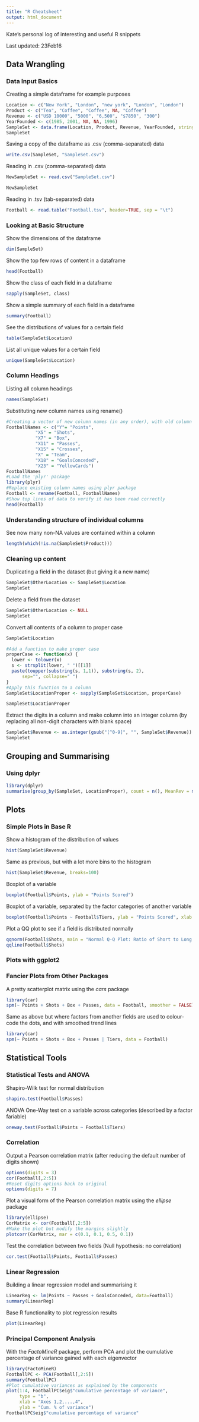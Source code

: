 ```yaml
---
title: "R Cheatsheet"
output: html_document
---
```

Kate's personal log of interesting and useful R snippets

Last updated: 23Feb16

## Data Wrangling
### Data Input Basics
Creating a simple dataframe for example purposes
```r
Location <- c("New York", "London", "new york", "London", "London")
Product <- c("Tea", "Coffee", "Coffee", NA, "Coffee")
Revenue <- c("USD 10000", "5000", "6,500", "$7850", "300")
YearFounded <- c(1985, 2001, NA, NA, 1996)
SampleSet <- data.frame(Location, Product, Revenue, YearFounded, stringsAsFactors=FALSE)
SampleSet
```

Saving a copy of the dataframe as .csv (comma-separated) data
```r
write.csv(SampleSet, "SampleSet.csv")
```

Reading in .csv (comma-separated) data
```r
NewSampleSet <- read.csv("SampleSet.csv")

NewSampleSet
```

Reading in .tsv (tab-separated) data
```r
Football <- read.table("Football.tsv", header=TRUE, sep = "\t")
```

### Looking at Basic Structure
Show the dimensions of the dataframe
```r
dim(SampleSet)
```

Show the top few rows of content in a dataframe
```r
head(Football)
```

Show the class of each field in a dataframe
```r
sapply(SampleSet, class)
```

Show a simple summary of each field in a dataframe
```r
summary(Football)
```

See the distributions of values for a certain field
```r
table(SampleSet$Location)
```

List all unique values for a certain field
```r
unique(SampleSet$Location)
```

### Column Headings
Listing all column headings
```r
names(SampleSet)
```

Substituting new column names using rename()
```r
#Creating a vector of new column names (in any order), with old column names as the labels
FootballNames <- c("Y"= "Points",
           "X5" = "Shots",
           "X7" = "Box",
           "X11" = "Passes",
           "X15" = "Crosses",
           "X" = "Team",
           "X18" = "GoalsConceded",
           "X23" = "YellowCards")
FootballNames
#Load the 'plyr' package
library(plyr)
#Replace existing column names using plyr package
Football <- rename(Football, FootballNames)
#Show top lines of data to verify it has been read correctly
head(Football)
```

### Understanding structure of individual columns
See now many non-NA values are contained within a column
```r
length(which(!is.na(SampleSet$Product)))
```

### Cleaning up content
Duplicating a field in the dataset (but giving it a new name)
```r
SampleSet$OtherLocation <- SampleSet$Location
SampleSet
```

Delete a field from the dataset
```r
SampleSet$OtherLocation <- NULL
SampleSet
```

Convert all contents of a column to proper case
```r
SampleSet$Location

#Add a function to make proper case
properCase <- function(x) {
  lower <- tolower(x)
  s <- strsplit(lower, " ")[[1]]
  paste(toupper(substring(s, 1,1)), substring(s, 2),
      sep="", collapse=" ")
}
#Apply this function to a column
SampleSet$LocationProper <- sapply(SampleSet$Location, properCase)

SampleSet$LocationProper
```

Extract the digits in a column and make column into an integer column (by replacing all non-digit characters with blank space)
```r
SampleSet$Revenue <- as.integer(gsub("[^0-9]", "", SampleSet$Revenue))
SampleSet
```

## Grouping and Summarising
### Using dplyr
```r
library(dplyr)
summarise(group_by(SampleSet, LocationProper), count = n(), MeanRev = mean(Revenue, na.rm=TRUE))
```


## Plots
### Simple Plots in Base R
Show a histogram of the distribution of values
```r
hist(SampleSet$Revenue)
```

Same as previous, but with a lot more bins to the histogram
```r
hist(SampleSet$Revenue, breaks=100)
```

Boxplot of a variable
```r
boxplot(Football$Points, ylab = "Points Scored")
```

Boxplot of a variable, separated by the factor categories of another variable
```r
boxplot(Football$Points ~ Football$Tiers, ylab = "Points Scored", xlab = "Tier")
```

Plot a QQ plot to see if a field is distributed normally
```r
qqnorm(Football$Shots, main = "Normal Q-Q Plot: Ratio of Short to Long Passes")
qqline(Football$Shots)
```

### Plots with ggplot2

### Fancier Plots from Other Packages
A pretty scatterplot matrix using the *cars* package
```r
library(car)
spm(~ Points + Shots + Box + Passes, data = Football, smoother = FALSE)
```

Same as above but where factors from another fields are used to colour-code the dots, and with smoothed trend lines
```r
library(car)
spm(~ Points + Shots + Box + Passes | Tiers, data = Football)
```

## Statistical Tools
### Statistical Tests and ANOVA
Shapiro-Wilk test for normal distribution
```r
shapiro.test(Football$Passes)
```

ANOVA One-Way test on a variable across categories (described by a factor fariable)
```r
oneway.test(Football$Points ~ Football$Tiers)
```

### Correlation
Output a Pearson correlation matrix (after reducing the default number of digits shown)
```r
options(digits = 3)
cor(Football[,2:5])
#Reset digits options back to original
options(digits = 7)
```

Plot a visual form of the Pearson correlation matrix using the *ellipse* package
```r
library(ellipse)
CorMatrix <- cor(Football[,2:5])
#Make the plot but modify the margins slightly
plotcorr(CorMatrix, mar = c(0.1, 0.1, 0.5, 0.1))
```

Test the correlation between two fields (Null hypothesis: no correlation)
```r
cor.test(Football$Points, Football$Passes)
```

### Linear Regression
Building a linear regression model and summarising it
```r
LinearReg <- lm(Points ~ Passes + GoalsConceded, data=Football)
summary(LinearReg)
```

Base R functionality to plot regression results
```r
plot(LinearReg)
```

### Principal Component Analysis
With the *FactoMineR* package, perform PCA and plot the cumulative percentage of variance gained with each eigenvector
```r
library(FactoMineR)
FootballPC <- PCA(Football[,2:5])
summary(FootballPC)
#Plot cumulative variances as explained by the components
plot(1:4, FootballPC$eig$"cumulative percentage of variance",
     type = "b",
     xlab = "Axes 1,2,...,4",
     ylab = "Cum. % of variance")
FootballPC$eig$"cumulative percentage of variance"
```
